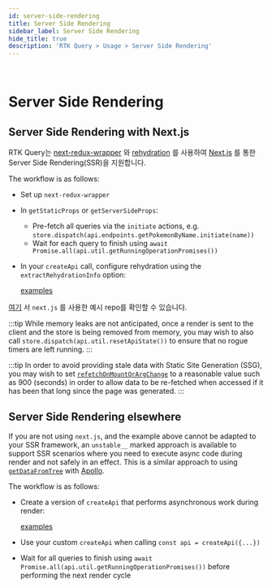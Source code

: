 ```yaml
---
id: server-side-rendering
title: Server Side Rendering
sidebar_label: Server Side Rendering
hide_title: true
description: 'RTK Query > Usage > Server Side Rendering'
---
```


&nbsp;

# Server Side Rendering

## Server Side Rendering with Next.js

RTK Query는 [next-redux-wrapper](https://github.com/kirill-konshin/next-redux-wrapper) 와 [rehydration](./persistence-and-rehydration.mdx) 를 사용하여 [Next.js](https://nextjs.org/) 를 통한 Server Side Rendering(SSR)을 지원합니다.

The workflow is as follows:

- Set up `next-redux-wrapper`
- In `getStaticProps` or `getServerSideProps`:
  - Pre-fetch all queries via the `initiate` actions, e.g. `store.dispatch(api.endpoints.getPokemonByName.initiate(name))`
  - Wait for each query to finish using `await Promise.all(api.util.getRunningOperationPromises())`
- In your `createApi` call, configure rehydration using the `extractRehydrationInfo` option:

  [examples](docblock://query/createApi.ts?token=CreateApiOptions.extractRehydrationInfo)

[여기](https://github.com/phryneas/ssr-experiments/tree/main/nextjs-blog) 서 `next.js` 를 사용한 예시 repo를 확인할 수 있습니다.

:::tip
While memory leaks are not anticipated, once a render is sent to the client and the store is being
removed from memory, you may wish to also call `store.dispatch(api.util.resetApiState())` to
ensure that no rogue timers are left running.
:::

:::tip
In order to avoid providing stale data with Static Site Generation (SSG), you may wish to set
[`refetchOnMountOrArgChange`](../api/createApi.mdx#refetchonmountorargchange) to a reasonable value
such as 900 (seconds) in order to allow data to be re-fetched when accessed if it has been that
long since the page was generated.
:::

## Server Side Rendering elsewhere

If you are not using `next.js`, and the example above cannot be adapted to your SSR framework,
an `unstable__` marked approach is available to support SSR scenarios where you need to execute
async code during render and not safely in an effect.
This is a similar approach to using [`getDataFromTree`](https://www.apollographql.com/docs/react/performance/server-side-rendering/#executing-queries-with-getdatafromtree)
with [Apollo](https://www.apollographql.com/docs/).

The workflow is as follows:

- Create a version of `createApi` that performs asynchronous work during render:

  [examples](docblock://query/react/module.ts?token=ReactHooksModuleOptions.unstable__sideEffectsInRender)

- Use your custom `createApi` when calling `const api = createApi({...})`
- Wait for all queries to finish using `await Promise.all(api.util.getRunningOperationPromises())` before performing the next render cycle

